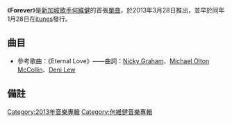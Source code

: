 {{NoteTA
|G1=Music
}}
{{Infobox album
| name         = Forever
| type         = EP
| artist       = [[何維健|何維健]]
| cover        = 何維健 Forever.jpg
| released     = {{start date|2013|03|28}}
| recorded     = 2012年–2013年
| genre        = [[流行_(音樂類型)|流行]]
| length       = {{Duration|m=21|s=09}}
| label        = [[摩得娛樂|摩得娛樂]]<ref>[http://derrickhoh.net/album_categories/english-albums/ English - Derrick - FOREVER Single out now] {{Wayback|url=http://derrickhoh.net/album_categories/english-albums/ |date=20130906030744 }}，2013年7月28日 (日) 19:10 (UTC+8)查閱{{zh-hant}}</ref>
| producer     = 
| prev_title   = [[變化_Change？|變化 Change？]]
| prev_year    = 2010
| next_title   = [[All_I_Want|All I Want]]
| next_year    = 2014
}}

《'''Forever'''》是[[新加坡|新加坡]][[歌手|歌手]][[何維健|何維健]]的首張[[單曲|單曲]]，於2013年3月28日推出，並早於同年1月28日在[[itunes|itunes]]發行。

==曲目==
*參考歌曲：《Eternal Love》——曲詞：[[Niċky_Graham|Niċky Graham]]、[[Michael_Olton_McCollin|Michael Olton McCollin]]、[[Deni_Lew|Deni Lew]]
{{Tracklist
| total_length = 21:09

| all_music = [[何維健|何維健]]
| all_lyrics = [[Quick_Quick_Danger|Marc Lian]]
| all_arranger = Marc Lian
| all_producer = Marc Lian

| title1 = Forever
| note1 = 
| length1 = 3:27

| title2 = Forever
| note2 = Digital Dog Radio Edit
| length2 = 3:07

| title3 = Forever
| note3 = Digital Dog Mix
| length3 = 6:13

| title4 = Forever
| note4 = Rudedog Radio Edit
| length4 = 3:07

| title5 = Forever
| note5 = Rudedog Mix
| length5 = 5:15

}}

== 備註 ==
<div class="references-small">
<references></references>
</div>

[[Category:2013年音樂專輯|Category:2013年音樂專輯]]
[[Category:何維健音樂專輯|Category:何維健音樂專輯]]